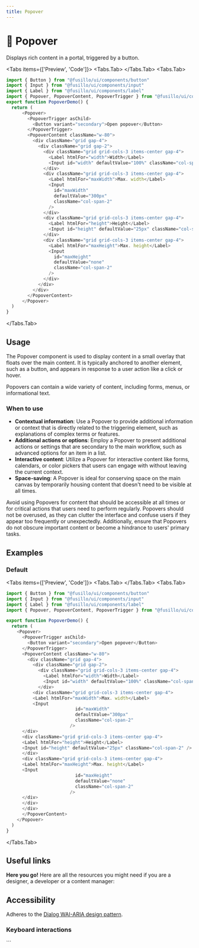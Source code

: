 ```yaml
---
title: Popover
---
```



# 💠 Popover

Displays rich content in a portal, triggered by a button.

<Tabs items={['Preview', 'Code']}>
  <Tabs.Tab>
    <PopoverPreview />
  </Tabs.Tab>
  <Tabs.Tab>
  ```js copy filename="popover.tsx"
  import { Button } from "@fusillo/ui/components/button"
  import { Input } from "@fusillo/ui/components/input"
  import { Label } from "@fusillo/ui/components/label"
  import { Popover, PopoverContent, PopoverTrigger } from "@fusillo/ui/components/popover"
  export function PopoverDemo() {
    return (
        <Popover>
          <PopoverTrigger asChild>
            <Button variant="secondary">Open popover</Button>
          </PopoverTrigger>
          <PopoverContent className="w-80">
            <div className="grid gap-4">
              <div className="grid gap-2">
                <div className="grid grid-cols-3 items-center gap-4">
                  <Label htmlFor="width">Width</Label>
                  <Input id="width" defaultValue="100%" className="col-span-2" />
                </div>
                <div className="grid grid-cols-3 items-center gap-4">
                  <Label htmlFor="maxWidth">Max. width</Label>
                  <Input
                    id="maxWidth"
                    defaultValue="300px"
                    className="col-span-2"
                  />
                </div>
                <div className="grid grid-cols-3 items-center gap-4">
                  <Label htmlFor="height">Height</Label>
                  <Input id="height" defaultValue="25px" className="col-span-2" />
                </div>
                <div className="grid grid-cols-3 items-center gap-4">
                  <Label htmlFor="maxHeight">Max. height</Label>
                  <Input
                    id="maxHeight"
                    defaultValue="none"
                    className="col-span-2"
                  />
                </div>
              </div>
            </div>
          </PopoverContent>
        </Popover>
    )
  }
  ```
  </Tabs.Tab>
</Tabs>

## Usage

The Popover component is used to display content in a small overlay that floats over the main content. It is typically anchored to another element, such as a button, and appears in response to a user action like a click or hover.

Popovers can contain a wide variety of content, including forms, menus, or informational text.

### When to use

- **Contextual information**: Use a Popover to provide additional information or context that is directly related to the triggering element, such as explanations of complex terms or features.
- **Additional actions or options**: Employ a Popover to present additional actions or settings that are secondary to the main workflow, such as advanced options for an item in a list.
- **Interactive content**: Utilize a Popover for interactive content like forms, calendars, or color pickers that users can engage with without leaving the current context.
- **Space-saving**: A Popover is ideal for conserving space on the main canvas by temporarily housing content that doesn't need to be visible at all times.

Avoid using Popovers for content that should be accessible at all times or for critical actions that users need to perform regularly. Popovers should not be overused, as they can clutter the interface and confuse users if they appear too frequently or unexpectedly. Additionally, ensure that Popovers do not obscure important content or become a hindrance to users' primary tasks.

## Examples

### Default

<Tabs items={['Preview', 'Code']}>
  <Tabs.Tab>
    <PopoverPreview />
  </Tabs.Tab>
  <Tabs.Tab>
  ```js copy filename="popover.tsx"
  import { Button } from "@fusillo/ui/components/button"
  import { Input } from "@fusillo/ui/components/input"
  import { Label } from "@fusillo/ui/components/label"
  import { Popover, PopoverContent, PopoverTrigger } from "@fusillo/ui/components/popover"

  export function PopoverDemo() {
    return (
      <Popover>
        <PopoverTrigger asChild>
          <Button variant="secondary">Open popover</Button>
        </PopoverTrigger>
        <PopoverContent className="w-80">
          <div className="grid gap-4">
            <div className="grid gap-2">
              <div className="grid grid-cols-3 items-center gap-4">
                <Label htmlFor="width">Width</Label>
                <Input id="width" defaultValue="100%" className="col-span-2" />
              </div>
            <div className="grid grid-cols-3 items-center gap-4">
            <Label htmlFor="maxWidth">Max. width</Label>
            <Input
                            id="maxWidth"
                            defaultValue="300px"
                            className="col-span-2"
                          />
        </div>
        <div className="grid grid-cols-3 items-center gap-4">
        <Label htmlFor="height">Height</Label>
        <Input id="height" defaultValue="25px" className="col-span-2" />
        </div>
        <div className="grid grid-cols-3 items-center gap-4">
        <Label htmlFor="maxHeight">Max. height</Label>
        <Input
                            id="maxHeight"
                            defaultValue="none"
                            className="col-span-2"
                          />
        </div>
        </div>
        </div>
        </PopoverContent>
      </Popover>
    )
  }

```
</Tabs.Tab>
</Tabs>

## Useful links

**Here you go!** Here are all the resources you might need if you are a designer, a developer or a content manager:

<Cards className="mt-8">
<Card
  title="🤖 Storybook"
  href="https://www.stories.fusillo.design/?path=/docs/components-popover--documentation"
/>
<Card
  title="🪄 Figma"
  href="https://www.figma.com/design/Jfto7FUoU7mSpnv9uESD60/%F0%9F%9F%A0-fusillo---design-system?node-id=540-8871&t=nua4UmG9Iu1hfUAm-1"
/>
<Card
  title="🐝 API Reference"
  href="https://www.radix-ui.com/primitives/docs/components/popover#api-reference"
/>
</Cards>

## Accessibility

Adheres to the [Dialog WAI-ARIA design pattern](https://www.w3.org/WAI/ARIA/apg/patterns/dialog-modal/).

### Keyboard interactions

<AccessibilityTable rows={popoverAccessibilityData} />
```
